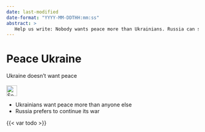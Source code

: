 ```yaml
---
date: last-modified
date-format: "YYYY-MM-DDTHH:mm:ss"
abstract: > 
   Help us write: Nobody wants peace more than Ukrainians. Russia can stop its war at any minute. But Russia prefers war.
---
```



# Peace Ukraine {#sec-peace-ukraine}

::: {.callout-caution title="Myth"}
Ukraine doesn't want peace
[<br></br>![Search for topic in EUvsDisinfo](../all_common_img/EUvsDisinfo_400x240.jpg){height=2em}](https://euvsdisinfo.eu/disinformation-cases/?text=(escalation%7Cescalate)&sort=relevance)
:::

::: {.callout-tip title="Truth"}
- Ukrainians want peace more than anyone else
- Russia prefers to continue its war
:::

{{< var todo >}}

